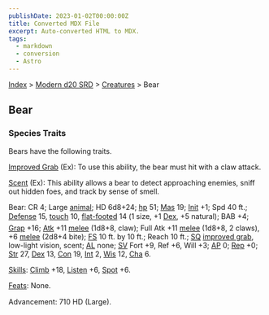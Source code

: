 ```yaml
---
publishDate: 2023-01-02T00:00:00Z
title: Converted MDX File
excerpt: Auto-converted HTML to MDX.
tags:
  - markdown
  - conversion
  - Astro
---
```






[Index](-index) > [Modern d20 SRD](modern-d20-srd-index) > [Creatures](modern-d20-srd-creatures-index) > Bear




## Bear


### Species Traits


Bears have the following traits.


[Improved Grab](modern-d20-srd-special-abilities-improved-grab) (Ex): To use this ability, the bear must hit with a claw attack.


[Scent](modern-d20-srd-special-abilities-scent) (Ex): This ability allows a bear to detect approaching enemies, sniff out hidden foes, and track by sense of smell.


Bear: CR 4; Large [animal](modern-d20-srd-creature-types-animal); HD 6d8+24; [hp](modern-d20-srd-combat-hit-points) 51; [Mas](modern-d20-srd-creatures-creature-overview) 19; [Init](modern-d20-srd-combat-initiative) +1; Spd 40 ft.; [Defense](modern-d20-srd-combat-defense) 15, [touch](modern-d20-srd-combat-attack-actions) 10, [flat-footed](modern-d20-srd-combat-surprise) 14 (1 size, +1 [Dex](modern-d20-srd-basics-ability-scores), +5 natural); BAB +4; [Grap](modern-d20-srd-combat-grapple) +16; [Atk](modern-d20-srd-combat-attack-roll) +11 [melee](modern-d20-srd-combat-attack-roll) (1d8+8, claw); Full Atk +11 [melee](modern-d20-srd-combat-attack-roll) (1d8+8, 2 claws), +6 [melee](modern-d20-srd-combat-attack-roll) (2d8+4 bite); [FS](modern-d20-srd-creatures-creature-overview) 10 ft. by 10 ft.; Reach 10 ft.; [SQ](modern-d20-srd-creatures-creature-overview) [improved grab](modern-d20-srd-special-abilities-improved-grab), low-light vision, scent; [AL](modern-d20-srd-basics-allegiances) none; [SV](modern-d20-srd-basics-saving-throws) Fort +9, Ref +6, Will +3; [AP](modern-d20-srd-creatures-creature-overview) 0; [Rep](modern-d20-srd-creatures-creature-overview) +0; [Str](modern-d20-srd-basics-ability-scores) 27, [Dex](modern-d20-srd-basics-ability-scores) 13, [Con](modern-d20-srd-basics-ability-scores) 19, [Int](modern-d20-srd-basics-ability-scores) 2, [Wis](modern-d20-srd-basics-ability-scores) 12, [Cha](modern-d20-srd-basics-ability-scores) 6.


[Skills](modern-d20-srd-skills-index): [Climb](modern-d20-srd-skills-climb) +18, [Listen](modern-d20-srd-skills-listen) +6, [Spot](modern-d20-srd-skills-spot) +6.


[Feats](modern-d20-srd-feats-index): None.


Advancement: 710 HD (Large).



